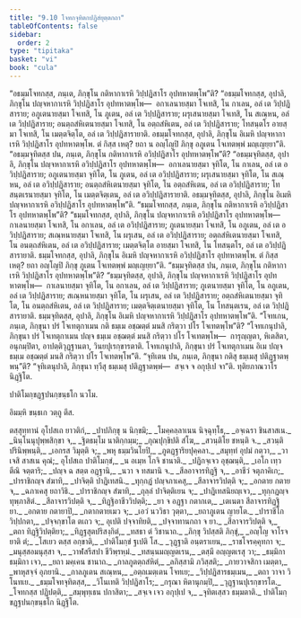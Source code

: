 ```yaml
---
title: "9.10 โจทกจุทิตกปฏิสํยุตฺตกถา"
tableOfContents: false
sidebar:
  order: 2
type: "tipitaka"
basket: "vi"
book: "cula"
---
```



<DynamicBreadcrumb />

<Division number="401" book="cula">

<Paragraph number="1936" book="cula">
“อธมฺมโจทกสฺส, ภนฺเต, ภิกฺขุโน กติหากาเรหิ วิปฺปฏิสาโร อุปทหาตพฺโพ”ติ? “อธมฺมโจทกสฺส, อุปาลิ, ภิกฺขุโน ปญฺจหากาเรหิ วิปฺปฏิสาโร อุปทหาตพฺโพ—  อกาเลนายสฺมา โจเทสิ, โน กาเลน, อลํ เต วิปฺปฏิสาราย; อภูเตนายสฺมา โจเทสิ, โน ภูเตน, อลํ เต วิปฺปฏิสาราย; ผรุเสนายสฺมา โจเทสิ, โน สเณฺหน, อลํ เต วิปฺปฏิสาราย; อนตฺถสํหิเตนายสฺมา โจเทสิ, โน อตฺถสํหิเตน, อลํ เต วิปฺปฏิสาราย; โทสนฺตโร อายสฺมา โจเทสิ, โน เมตฺตจิตฺโต, อลํ เต วิปฺปฏิสารายาติ. อธมฺมโจทกสฺส, อุปาลิ, ภิกฺขุโน อิเมหิ ปญฺจหากาเรหิ วิปฺปฏิสาโร อุปทหาตพฺโพ. ตํ กิสฺส เหตุ? ยถา น อญฺโญปิ ภิกฺขุ อภูเตน โจเทตพฺพํ มญฺเญยฺยา”ติ.
</Paragraph>

<Paragraph number="1937" book="cula">
“อธมฺมจุทิตสฺส ปน, ภนฺเต, ภิกฺขุโน กติหากาเรหิ อวิปฺปฏิสาโร อุปทหาตพฺโพ”ติ? “อธมฺมจุทิตสฺส, อุปาลิ, ภิกฺขุโน ปญฺจหากาเรหิ อวิปฺปฏิสาโร อุปทหาตพฺโพ—  อกาเลนายสฺมา จุทิโต, โน กาเลน, อลํ เต อวิปฺปฏิสาราย; อภูเตนายสฺมา จุทิโต, โน ภูเตน, อลํ เต อวิปฺปฏิสาราย; ผรุเสนายสฺมา จุทิโต, โน สเณฺหน, อลํ เต อวิปฺปฏิสาราย; อนตฺถสํหิเตนายสฺมา จุทิโต, โน อตฺถสํหิเตน, อลํ เต อวิปฺปฏิสาราย; โทสนฺตเรนายสฺมา จุทิโต, โน เมตฺตจิตฺเตน, อลํ เต อวิปฺปฏิสารายาติ. อธมฺมจุทิตสฺส, อุปาลิ, ภิกฺขุโน อิเมหิ ปญฺจหากาเรหิ อวิปฺปฏิสาโร อุปทหาตพฺโพ”ติ.
</Paragraph>

<Paragraph number="1938" book="cula">
“ธมฺมโจทกสฺส, ภนฺเต, ภิกฺขุโน กติหากาเรหิ อวิปฺปฏิสาโร อุปทหาตพฺโพ”ติ? “ธมฺมโจทกสฺส, อุปาลิ, ภิกฺขุโน ปญฺจหากาเรหิ อวิปฺปฏิสาโร อุปทหาตพฺโพ—  กาเลนายสฺมา โจเทสิ, โน อกาเลน, อลํ เต อวิปฺปฏิสาราย; ภูเตนายสฺมา โจเทสิ, โน อภูเตน, อลํ เต อวิปฺปฏิสาราย; สเณฺหนายสฺมา โจเทสิ, โน ผรุเสน, อลํ เต อวิปฺปฏิสาราย; อตฺถสํหิเตนายสฺมา โจเทสิ, โน อนตฺถสํหิเตน, อลํ เต อวิปฺปฏิสาราย; เมตฺตจิตฺโต อายสฺมา โจเทสิ, โน โทสนฺตโร, อลํ เต อวิปฺปฏิสารายาติ. ธมฺมโจทกสฺส, อุปาลิ, ภิกฺขุโน อิเมหิ ปญฺจหากาเรหิ อวิปฺปฏิสาโร อุปทหาตพฺโพ. ตํ กิสฺส เหตุ? ยถา อญฺโญปิ ภิกฺขุ ภูเตน โจเทตพฺพํ มญฺเญยฺยา”ติ.
</Paragraph>

<Paragraph number="1939" book="cula">
“ธมฺมจุทิตสฺส ปน, ภนฺเต, ภิกฺขุโน กติหากาเรหิ วิปฺปฏิสาโร อุปทหาตพฺโพ”ติ? “ธมฺมจุทิตสฺส, อุปาลิ, ภิกฺขุโน ปญฺจหากาเรหิ วิปฺปฏิสาโร อุปทหาตพฺโพ—  กาเลนายสฺมา จุทิโต, โน อกาเลน, อลํ เต วิปฺปฏิสาราย; ภูเตนายสฺมา จุทิโต, โน อภูเตน, อลํ เต วิปฺปฏิสาราย; สเณฺหนายสฺมา จุทิโต, โน ผรุเสน, อลํ เต วิปฺปฏิสาราย; อตฺถสํหิเตนายสฺมา จุทิโต, โน อนตฺถสํหิเตน, อลํ เต วิปฺปฏิสาราย; เมตฺตจิตฺเตนายสฺมา จุทิโต, โน โทสนฺตเรน, อลํ เต วิปฺปฏิสารายาติ. ธมฺมจุทิตสฺส, อุปาลิ, ภิกฺขุโน อิเมหิ ปญฺจหากาเรหิ วิปฺปฏิสาโร อุปทหาตพฺโพ”ติ.
</Paragraph>

<Paragraph number="1940" book="cula">
“โจทเกน, ภนฺเต, ภิกฺขุนา ปรํ โจเทตุกาเมน กติ ธมฺเม อชฺฌตฺตํ มนสิ กริตฺวา ปโร โจเทตพฺโพ”ติ? “โจทเกนุปาลิ, ภิกฺขุนา ปรํ โจเทตุกาเมน ปญฺจ ธมฺเม อชฺฌตฺตํ มนสิ กริตฺวา ปโร โจเทตพฺโพ—  การุญฺญตา, หิเตสิตา, อนุกมฺปิตา, อาปตฺติวุฏฺฐานตา, วินยปุเรกฺขารตาติ. โจทเกนุปาลิ, ภิกฺขุนา ปรํ โจเทตุกาเมน อิเม ปญฺจ ธมฺเม อชฺฌตฺตํ มนสิ กริตฺวา ปโร โจเทตพฺโพ”ติ.
</Paragraph>

<Paragraph number="1941" book="cula">
“จุทิเตน ปน, ภนฺเต, ภิกฺขุนา กติสุ ธมฺเมสุ ปติฏฺฐาตพฺพนฺ”ติ? “จุทิเตนุปาลิ, ภิกฺขุนา ทฺวีสุ ธมฺเมสุ ปติฏฺฐาตพฺพํ—  สจฺเจ จ อกุปฺเป จา”ติ.

</Paragraph>
</Division>

<Paragraph number="1942" book="cula">
ทุติยภาณวาโร นิฏฺฐิโต.

  
ปาติโมกฺขฏฺฐปนกฺขนฺธโก นวโม.

  
อิมมฺหิ ขนฺธเก วตฺถู ตึส.



</Paragraph>

<Paragraph number="1943" type="center" book="cula">
ตสฺสุทฺทานํ


</Paragraph>

<Paragraph number="1944" type="verses" book="cula">
อุโปสเถ ยาวติกํ,_  
_ปาปภิกฺขุ น นิกฺขมิ;_  
_โมคฺคลฺลาเนน นิจฺฉุทฺโธ,_  
_อจฺเฉรา ชินสาสเน._  

</Paragraph>

<Paragraph number="1945" type="verses" book="cula">
_นินฺโนนุปุพฺพสิกฺขา จ,_  
_ฐิตธมฺโม นาติกฺกมฺม;_  
_กุณปุกฺขิปติ สํโฆ,_  
_สวนฺติโย ชหนฺติ จ._  

</Paragraph>

<Paragraph number="1946" type="verses" book="cula">
_สวนฺติ ปรินิพฺพนฺติ,_  
_เอกรส วิมุตฺติ จ;_  
_พหุ ธมฺมวินโยปิ,_  
_ภูตฏฺฐาริยปุคฺคลา._  

</Paragraph>

<Paragraph number="1947" type="verses" book="cula">
_สมุทฺทํ อุปมํ กตฺวา,_  
_วาเจสิ สาสเน คุณํ;_  
อุโปสเถ ปาติโมกฺขํ,_  
_น อเมฺห โกจิ ชานาติ._  

</Paragraph>

<Paragraph number="1948" type="verses" book="cula">
_ปฏิกจฺเจว อุชฺฌนฺติ,_  
_เอโก เทฺว ตีณิ จตฺตาริ;_  
_ปญฺจ ฉ สตฺต อฏฺฐานิ,_  
_นวา จ ทสมานิ จ._  

</Paragraph>

<Paragraph number="1949" type="verses" book="cula">
_สีลอาจารทิฏฺฐิ จ,_  
_อาชีวํ จตุภาคิเก;_  
_ปาราชิกญฺจ สํฆาทิ,_  
_ปาจิตฺติ ปาฏิเทสนิ._  

</Paragraph>

<Paragraph number="1950" type="verses" book="cula">
_ทุกฺกฏํ ปญฺจภาเคสุ,_  
_สีลาจารวิปตฺติ จ;_  
_อกตาย กตาย จ,_  
_ฉภาเคสุ ยถาวิธิ._  

</Paragraph>

<Paragraph number="1951" type="verses" book="cula">
_ปาราชิกญฺจ สํฆาทิ,_  
_ถุลฺลํ ปาจิตฺติเยน จ;_  
_ปาฏิเทสนิยญฺเจว,_  
_ทุกฺกฏญฺจ ทุพฺภาสิตํ._  

</Paragraph>

<Paragraph number="1952" type="verses" book="cula">
_สีลาจารวิปตฺติ จ,_  
_ทิฏฺฐิอาชีววิปตฺติ;_  
_ยา จ อฏฺฐา กตากเต,_  
_เตเนตา สีลาจารทิฏฺฐิยา._  

</Paragraph>

<Paragraph number="1953" type="verses" book="cula">
_อกตาย กตายาปิ,_  
_กตากตายเมว จ;_  
_เอวํ นววิธา วุตฺตา,_  
_ยถาภูเตน ญายโต._  

</Paragraph>

<Paragraph number="1954" type="verses" book="cula">
_ปาราชิโก วิปฺปกตา,_  
_ปจฺจกฺขาโต ตเถว จ;_  
อุเปติ ปจฺจาทิยติ,_  
_ปจฺจาทานกถา จ ยา._  

</Paragraph>

<Paragraph number="1955" type="verses" book="cula">
_สีลาจารวิปตฺติ จ,_  
_ตถา ทิฏฺฐิวิปตฺติยา;_  
_ทิฏฺฐสุตปริสงฺกิตํ,_  
_ทสธา ตํ วิชานาถ._  

</Paragraph>

<Paragraph number="1956" type="verses" book="cula">
_ภิกฺขุ วิปสฺสติ ภิกฺขุํ,_  
_อญฺโญ จาโรจยาติ ตํ;_  
_โสเยว ตสฺส อกฺขาติ,_  
_ปาติโมกฺขํ ฐเปติ โส._  

</Paragraph>

<Paragraph number="1957" type="verses" book="cula">
_วุฏฺฐาติ อนฺตราเยน,_  
_ราชโจรคฺคุทกา จ;_  
_มนุสฺสอมนุสฺสา จ,_  
_วาฬสรีสปา ชีวิพฺรหฺมํ._  

</Paragraph>

<Paragraph number="1958" type="verses" book="cula">
_ทสนฺนมญฺญตเรน,_  
_ตสฺมึ อญฺญตเรสุ วา;_  
_ธมฺมิกาธมฺมิกา เจว,_  
_ยถา มคฺเคน ชานาถ._  

</Paragraph>

<Paragraph number="1959" type="verses" book="cula">
_กาลภูตตฺถสํหิตํ,_  
_ลภิสฺสามิ ภวิสฺสติ;_  
_กายวาจสิกา เมตฺตา,_  
_พาหุสจฺจํ อุภยานิ._  

</Paragraph>

<Paragraph number="1960" type="verses" book="cula">
_กาลภูเตน สเณฺหน,_  
_อตฺถเมตฺเตน โจทเย;_  
_วิปฺปฏิสารธมฺเมน,_  
_ตถา วาจา วิโนทเย._  

</Paragraph>

<Paragraph number="1961" type="verses" book="cula">
_ธมฺมโจทจุทิตสฺส,_  
_วิโนเทติ วิปฺปฏิสาโร;_  
_กรุณา หิตานุกมฺปิ,_  
_วุฏฺฐานปุเรกฺขารโต._  

</Paragraph>

<Paragraph number="1962" type="verses" book="cula">
_โจทกสฺส ปฏิปตฺติ,_  
_สมฺพุทฺเธน ปกาสิตา;_  
_สจฺเจ เจว อกุปฺเป จ,_  
_จุทิตเสฺสว ธมฺมตาติ._  


</Paragraph>

<Paragraph number="1963" type="center" book="cula">
ปาติโมกฺขฏฺฐปนกฺขนฺธโก นิฏฺฐิโต.
</Paragraph>